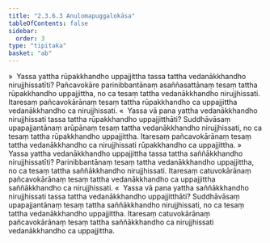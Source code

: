 ```yaml
---
title: "2.3.6.3 Anulomapuggalokāsa"
tableOfContents: false
sidebar:
  order: 3
type: "tipitaka"
basket: "ab"
---
```



<DynamicBreadcrumb />

<Division number="199">

<Paragraph number="940">
»  Yassa yattha rūpakkhandho uppajjittha tassa tattha vedanākkhandho nirujjhissatīti?
</Paragraph>

<Paragraph number="941">
Pañcavokāre parinibbantānaṃ asaññasattānaṃ tesaṃ tattha rūpakkhandho uppajjittha, no ca tesaṃ tattha vedanākkhandho nirujjhissati. Itaresaṃ pañcavokārānaṃ tesaṃ tattha rūpakkhandho ca uppajjittha vedanākkhandho ca nirujjhissati.
</Paragraph>

<Paragraph number="942">
«  Yassa vā pana yattha vedanākkhandho nirujjhissati tassa tattha rūpakkhandho uppajjitthāti?
</Paragraph>

<Paragraph number="943">
Suddhāvāsaṃ upapajjantānaṃ arūpānaṃ tesaṃ tattha vedanākkhandho nirujjhissati, no ca tesaṃ tattha rūpakkhandho uppajjittha. Itaresaṃ pañcavokārānaṃ tesaṃ tattha vedanākkhandho ca nirujjhissati rūpakkhandho ca uppajjittha.
</Paragraph>

</Division>
<Division number="200">

<Paragraph number="944">
»  Yassa yattha vedanākkhandho uppajjittha tassa tattha saññākkhandho nirujjhissatīti?
</Paragraph>

<Paragraph number="945">
Parinibbantānaṃ tesaṃ tattha vedanākkhandho uppajjittha, no ca tesaṃ tattha saññākkhandho nirujjhissati. Itaresaṃ catuvokārānaṃ pañcavokārānaṃ tesaṃ tattha vedanākkhandho ca uppajjittha saññākkhandho ca nirujjhissati.
</Paragraph>

<Paragraph number="946">
«  Yassa vā pana yattha saññākkhandho nirujjhissati tassa tattha vedanākkhandho uppajjitthāti?
</Paragraph>

<Paragraph number="947">
Suddhāvāsaṃ upapajjantānaṃ tesaṃ tattha saññākkhandho nirujjhissati, no ca tesaṃ tattha vedanākkhandho uppajjittha. Itaresaṃ catuvokārānaṃ pañcavokārānaṃ tesaṃ tattha saññākkhandho ca nirujjhissati vedanākkhandho ca uppajjittha.
</Paragraph>
</Division>